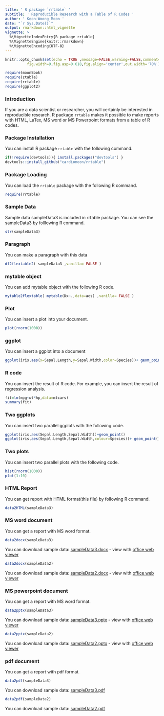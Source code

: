 ```yaml
---
title: ' R package `rrtable` '
subtitle: ' Reproducible Research with a Table of R Codes '
author: ' Keon-Woong Moon '
date: "`r Sys.Date()`"
output: rmarkdown::html_vignette
vignette: >
  %\VignetteIndexEntry{R package rrtable}
  %\VignetteEngine{knitr::rmarkdown}
  %\VignetteEncoding{UTF-8}
---
```


```r
knitr::opts_chunk$set(echo = TRUE ,message=FALSE,warning=FALSE,comment=NA,
          fig.width=9,fig.asp=0.618,fig.align='center',out.width='70%')
```


```r
require(moonBook)
require(ztable)
require(rrtable)
require(ggplot2)
```

### Introduction 

If you are a data scientist or researcher, you will certainly be interested in reproducible research. R package `rrtable` makes it possible to make reports with HTML, LaTex, MS word or MS Powerpoint formats from a table of R codes. 

 


### Package Installation 

You can install R package `rrtable` with the following command. 

```r
if(!require(devtools)){ install.packages("devtools") }
devtools::install_github("cardiomoon/rrtable") 
```



### Package Loading 

You can load the `rrtable` package with the following R command. 

```r
require(rrtable) 
```



### Sample Data 

Sample data sampleData3 is included in rrtable package. You can see the sampleData3 by folllowing R command. 

```r
str(sampleData3) 
```



### Paragraph 

You can make a paragraph with this data 

```r
df2flextable2( sampleData3 ,vanilla= FALSE )
```



### mytable object 

You can add mytable object with the following R code. 

```r
mytable2flextable( mytable(Dx~.,data=acs) ,vanilla= FALSE )
```



### Plot 

You can insert a plot into your document. 

```r
plot(rnorm(1000))
```



### ggplot 

You can insert a ggplot into a document 

```r
ggplot(iris,aes(x=Sepal.Length,y=Sepal.Width,color=Species))+ geom_point() 
```



### R code 

You can insert the result of R code. For example, you can insert the result of regression analysis. 

```r
fit=lm(mpg~wt*hp,data=mtcars)
summary(fit) 
```



### Two ggplots 

You can insert two parallel ggplots with the following code. 

```r
ggplot(iris,aes(Sepal.Length,Sepal.Width))+geom_point()
ggplot(iris,aes(Sepal.Length,Sepal.Width,colour=Species))+ geom_point()+guides(colour=FALSE) 
```



### Two plots 

You can insert two parallel plots with the following code. 

```r
hist(rnorm(1000))
plot(1:10) 
```



### HTML Report 

You can get report with HTML format(this file) by following R command. 

```r
data2HTML(sampleData3) 
```


### MS word document

You can get a report with MS word format. 


```r
data2docx(sampleData3) 
```

You can download sample data: [sampleData3.docx](https://github.com/cardiomoon/rrtable/raw/master/inst/doc/sampleData3.docx) - view with [office web viewer](https://view.officeapps.live.com/op/view.aspx?src=https://github.com/cardiomoon/rrtable/raw/master/inst/doc/sampleData3.docx)


```r
data2docx(sampleData2) 
```

You can download sample data: [sampleData2.docx](https://github.com/cardiomoon/rrtable/raw/master/inst/doc/sampleData2.docx) - view with [office web viewer](https://view.officeapps.live.com/op/view.aspx?src=https://github.com/cardiomoon/rrtable/raw/master/inst/doc/sampleData2.docx)



### MS powerpoint document

You can get a report with MS word format. 


```r
data2pptx(sampleData3) 
```

You can download sample data: [sampleData3.pptx](https://github.com/cardiomoon/rrtable/raw/master/inst/doc/sampleData3.pptx) - view with [office web viewer](https://view.officeapps.live.com/op/view.aspx?src=https://github.com/cardiomoon/rrtable/raw/master/inst/doc/sampleData3.pptx)


```r
data2pptx(sampleData2) 
```

You can download sample data: [sampleData2.pptx](https://github.com/cardiomoon/rrtable/raw/master/inst/doc/sampleData2.pptx) - view with [office web viewer](https://view.officeapps.live.com/op/view.aspx?src=https://github.com/cardiomoon/rrtable/raw/master/inst/doc/sampleData2.pptx)


### pdf document

You can get a report with pdf format. 

```r
data2pdf(sampleData3) 
```

You can download sample data: [sampleData3.pdf](https://github.com/cardiomoon/rrtable/raw/master/inst/doc/sampleData3.pdf) 

```r
data2pdf(sampleData2) 
```

You can download sample data: [sampleData2.pdf](https://github.com/cardiomoon/rrtable/raw/master/inst/doc/sampleData2.pdf) 

